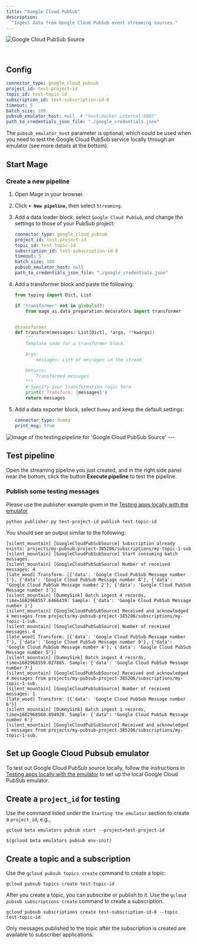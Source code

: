 ```yaml
---
title: "Google Cloud PubSub"
description:
  "Ingest data from Google Cloud PubSub event streaming sources."
---
```


<img
  alt="Google Cloud PubSub Source"
  src="https://lh3.googleusercontent.com/1-WPjO3QIWh0PKPXhHNcKUNcTCeKX218WsC6nIv1xGjGg3VQci-nG9uTqUyBlStJ8YR5LVaC8QFXN6Y7Y9lz=w160-h160"
/>

<br />

## Config

```yaml
connector_type: google_cloud_pubsub
project_id: test-project-id
topic_id: test-topic-id
subscription_id: test-subscription-id-0
timeout: 5
batch_size: 100
pubsub_emulator_host: null  # "host.docker.internal:8085"
path_to_credentials_json_file: "./google_credentials.json"
```

The `pubsub_emulator_host` parameter is optional, which could be used when you need to test
the Google Cloud PubSub service locally through an emulator (see more details at the bottom).

## Start Mage

### Create a new pipeline

1. Open Mage in your browser.
2. Click <b>`+ New pipeline`</b>, then select `Streaming`.
3. Add a data loader block, select `Google Cloud PubSub`, and change the settings to those of your PubSub project:

    ```yaml
    connector_type: google_cloud_pubsub
    project_id: test-project-id
    topic_id: test-topic-id
    subscription_id: test-subscription-id-0
    timeout: 5
    batch_size: 100
    pubsub_emulator_host: null
    path_to_credentials_json_file: "./google_credentials.json"
    ```

4. Add a transformer block and paste the following:

    ```python
    from typing import Dict, List

    if 'transformer' not in globals():
        from mage_ai.data_preparation.decorators import transformer


    @transformer
    def transform(messages: List[Dict], *args, **kwargs):
        """
        Template code for a transformer block.

        Args:
            messages: List of messages in the stream.

        Returns:
            Transformed messages
        """
        # Specify your transformation logic here
        print(f'Transform: {messages}')
        return messages
    ```

5. Add a data exporter block, select `Dummy` and keep the default settings:

    ```yaml
    connector_type: dummy
    print_msg: true
    ```

<Frame>
  <img 
      alt="Image of the testing pipeline for 'Google Cloud PubSub Source'" 
      src="./google_cloud_pubsub_source.png" 
  />
</Frame>
---

## Test pipeline

Open the streaming pipeline you just created, and in the right side panel near
the bottom, click the button <b>Execute pipeline</b> to test the pipeline.

### Publish some testing messages

Please use the publisher example given in the [Testing apps locally with the emulator](https://cloud.google.com/pubsub/docs/emulator)

```
python publisher.py test-project-id publish test-topic-id
```

You should see an output similar to the following:

```
[silent_mountain] [GoogleCloudPubSubSource] Subscription already exists: projects/my-pubsub-project-385206/subscriptions/my-topic-1-sub
[silent_mountain] [GoogleCloudPubSubSource] Start consuming batch messages.
[silent_mountain] [GoogleCloudPubSubSource] Number of received messages: 4
[late_wood] Transform: [{'data': 'Google Cloud PubSub Message number 1'}, {'data': 'Google Cloud PubSub Message number 8'}, {'data': 'Google Cloud PubSub Message number 2'}, {'data': 'Google Cloud PubSub Message number 3'}]
[silent_mountain] [DummySink] Batch ingest 4 records, time=1682968557.6466439. Sample: {'data': 'Google Cloud PubSub Message number 1'}
[silent_mountain] [GoogleCloudPubSubSource] Received and acknowledged 4 messages from projects/my-pubsub-project-385206/subscriptions/my-topic-1-sub.
[silent_mountain] [GoogleCloudPubSubSource] Number of received messages: 4
[late_wood] Transform: [{'data': 'Google Cloud PubSub Message number 7'}, {'data': 'Google Cloud PubSub Message number 9'}, {'data': 'Google Cloud PubSub Message number 4'}, {'data': 'Google Cloud PubSub Message number 5'}]
[silent_mountain] [DummySink] Batch ingest 4 records, time=1682968559.027885. Sample: {'data': 'Google Cloud PubSub Message number 7'}
[silent_mountain] [GoogleCloudPubSubSource] Received and acknowledged 4 messages from projects/my-pubsub-project-385206/subscriptions/my-topic-1-sub.
[silent_mountain] [GoogleCloudPubSubSource] Number of received messages: 1
[late_wood] Transform: [{'data': 'Google Cloud PubSub Message number 6'}]
[silent_mountain] [DummySink] Batch ingest 1 records, time=1682968560.894928. Sample: {'data': 'Google Cloud PubSub Message number 6'}
[silent_mountain] [GoogleCloudPubSubSource] Received and acknowledged 1 messages from projects/my-pubsub-project-385206/subscriptions/my-topic-1-sub.
```

## Set up Google Cloud Pubsub emulator

To test out Google Cloud PubSub source locally, follow the instructions in
[Testing apps locally with the emulator](https://cloud.google.com/pubsub/docs/emulator)
to set up the local Google Cloud PubSub emulator.

## Create a `project_id` for testing

Use the command listed under the `Starting the emulator` section to create a `project_id`, e.g.,

```
gcloud beta emulators pubsub start --project=test-project-id

$(gcloud beta emulators pubsub env-init)
```

## Create a topic and a subscription

Use the `gcloud pubsub topics create` command to create a topic:

```
gcloud pubsub topics create test-topic-id
```

After you create a topic, you can subscribe or publish to it. Use the
`gcloud pubsub subscriptions create` command to create a subscription.

```
gcloud pubsub subscriptions create test-subscription-id-0 --topic test-topic-id
```

Only messages published to the topic after the subscription is created
are available to subscriber applications.
